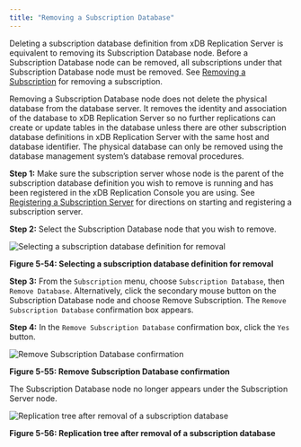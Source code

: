 ```yaml
---
title: "Removing a Subscription Database"
---
```


<div id="removing_subscription_database" class="registered_link"></div>

Deleting a subscription database definition from xDB Replication Server is equivalent to removing its Subscription Database node. Before a Subscription Database node can be removed, all subscriptions under that Subscription Database node must be removed. See [Removing a Subscription](05_removing_subscription/#removing_subscription) for removing a subscription.

Removing a Subscription Database node does not delete the physical database from the database server. It removes the identity and association of the database to xDB Replication Server so no further replications can create or update tables in the database unless there are other subscription database definitions in xDB Replication Server with the same host and database identifier. The physical database can only be removed using the database management system’s database removal procedures.

**Step 1:** Make sure the subscription server whose node is the parent of the subscription database definition you wish to remove is running and has been registered in the xDB Replication Console you are using. See [Registering a Subscription Server](../03_creating_subscription/01_registering_subscription_server/#registering_subscription_server) for directions on starting and registering a subscription server.

**Step 2:** Select the Subscription Database node that you wish to remove.

![Selecting a subscription database definition for removal](/../../images/image98.png)

**Figure 5-54: Selecting a subscription database definition for removal**

**Step 3:** From the `Subscription` menu, choose `Subscription Database`, then `Remove Database`. Alternatively, click the secondary mouse button on the Subscription Database node and choose Remove Subscription. The `Remove Subscription Database` confirmation box appears.

**Step 4:** In the `Remove Subscription Database` confirmation box, click the `Yes` button.

![Remove Subscription Database confirmation](/../../images/image112.png)

**Figure 5-55: Remove Subscription Database confirmation**

The Subscription Database node no longer appears under the Subscription Server node.

![Replication tree after removal of a subscription database](/../../images/image113.png)

**Figure 5-56: Replication tree after removal of a subscription database**
